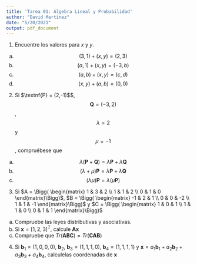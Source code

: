 ```yaml
---
title: 'Tarea 01: Álgebra Lineal y Probabilidad'
author: "David Martínez"
date: "5/20/2021"
output: pdf_document
---
```


1. Encuentre los valores para $x$ y $y$.

  (a) $$(3,1) + (x,y) = (2,3)$$
  (b) $$(a,1) + (x,y) = (-3,b)$$
  (c) $$(a,b) + (x,y) = (c,d)$$
  (d) $$(x,y) + (a,b) = (0,0)$$
  
2. Si $\textnf{P} = (2,-1)$$, $$\textbf{Q} = (-3,2)$$, $$\lambda = 2$$ y $$\mu = -1$$, compruébese que

  (a) $$\lambda(\textbf{P} + \textbf{Q}) = \lambda\textbf{P} + \lambda\textbf{Q}$$
  (b) $$(\lambda + \mu)\textbf{P} = \lambda\textbf{P} + \lambda\textbf{Q}$$
  (c) $$(\lambda\mu)\textbf{P} = \lambda(\mu\textbf{P})$$
  
3. Si $A = \Bigg( \begin{matrix} 1 & 3 & 2 \\ 1 & 1 & 2 \\ 0 & 1 & 0 \end{matrix}\Bigg)$, $B = \Bigg( \begin{matrix} -1 & 2 & 1 \\ 0 & 0 & -2 \\ 1 & 1 & -1 \end{matrix}\Bigg)$ y $C = \Bigg( \begin{matrix} 1 & 0 & 1 \\ 1 & 1 & 0 \\ 0 & 1 & 1 \end{matrix}\Bigg)$

  (a) Compruebe las leyes distributivas y asociativas.
  (b) Si $\textbf{x} = [1,2,3]^T$, calcule $\textbf{Ax}$
  (c) Compruebe que $Tr(\textbf{ABC}) = Tr(\textbf{CAB})$
  
4. Si $\textbf{b}_1 = (1,0,0,0)$, $\textbf{b}_2$, $\textbf{b}_3 = (1,1,1,0)$, $\textbf{b}_4 = (1,1,1,1)$ y $\textbf{x} = a_1\textbf{b}_1 + a_2\textbf{b}_2 + a_3\textbf{b}_3 + a_4\textbf{b}_4$, calculelas coordenadas de $\textbf{x}$